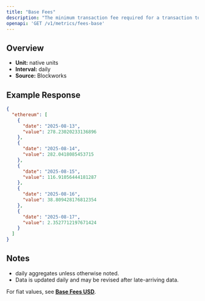 ```yaml
---
title: "Base Fees"
description: "The minimum transaction fee required for a transaction to be included in a block"
openapi: 'GET /v1/metrics/fees-base'
---
```


## Overview

- **Unit:** native units
- **Interval:** daily
- **Source:** Blockworks

## Example Response

```json
{
  "ethereum": [
    {
      "date": "2025-08-13",
      "value": 278.23020233136896
    },
    {
      "date": "2025-08-14",
      "value": 282.0418085453715
    },
    {
      "date": "2025-08-15",
      "value": 116.91056444181287
    },
    {
      "date": "2025-08-16",
      "value": 38.809428176812354
    },
    {
      "date": "2025-08-17",
      "value": 2.3527712197671424
    }
  ]
}
```

## Notes
- daily aggregates unless otherwise noted.
- Data is updated daily and may be revised after late-arriving data.


<Note>For fiat values, see **[Base Fees USD](./fees-base-usd)**.</Note>